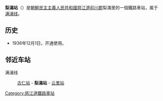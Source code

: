 {{unreferenced|time=2015-01-21T07:34:46+00:00}}
{{朝鮮半島車站資訊
|公司色 = blue
|文字色 = 
|站名 = 梨滿站
|圖片 = 
|pxl = 
|圖片說明 =
|前一站 = [[古仁站|古仁]]
|前一站距離 = 6.8
|後一站距離 = 10.1
|後一站 = [[云里站|云里]]
|所屬路線 = [[满浦线|满浦线]]
|距離 = 174.5
|起點站 = [[顺川站|顺川]]
|諺文 = 리만역
|朝鮮漢字 = 梨滿驛
|文觀部式 = 
|馬-賴式 = Riman-yŏk
|副站名 = 
|車站編號 = 
|停站路線數 = 
|所屬公司 = [[朝鮮民主主義人民共和國鐵道省|朝鮮民主主義人民共和國鐵道省]]
|所在地 =[[慈江道|慈江道]][[前川郡|前川郡]]梨滿里
|車站構造 = 地面车站
|月台配置 = 
|啟用年月日 =1936年12月1日
|廢站年月日 = 
|上下車人次 = 
|統計年度 = 
|轉車 = 
|備註 = 
|全寬備註 = 
}}

'''梨滿站'''（{{lang-ko|리만역}}）是[[朝鮮民主主義人民共和國|朝鮮民主主義人民共和國]][[慈江道|慈江道]][[前川郡|前川郡]]梨滿里的一個鐵路車站，属于[[满浦线|满浦线]]。

==历史==
*1936年12月1日，开通使用。

==邻近车站==
满浦线
:[[古仁站|古仁站]] - '''梨滿站''' - [[云里站|云里站]]

{{朝鲜铁路小作品}}

{{满浦线}}

[[Category:慈江道鐵路車站|Category:慈江道鐵路車站]]